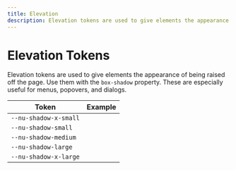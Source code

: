 ```yaml
---
title: Elevation
description: Elevation tokens are used to give elements the appearance of being raised off the page.
---
```



# Elevation Tokens

Elevation tokens are used to give elements the appearance of being raised off the page. Use them with the `box-shadow` property. These are especially useful for menus, popovers, and dialogs.

| Token                 | Example                                                                          |
| --------------------- | -------------------------------------------------------------------------------- |
| `--nu-shadow-x-small` | <div class="elevation-demo" style="box-shadow: var(--nu-shadow-x-small);"></div> |
| `--nu-shadow-small`   | <div class="elevation-demo" style="box-shadow: var(--nu-shadow-small);"></div>   |
| `--nu-shadow-medium`  | <div class="elevation-demo" style="box-shadow: var(--nu-shadow-medium);"></div>  |
| `--nu-shadow-large`   | <div class="elevation-demo" style="box-shadow: var(--nu-shadow-large);"></div>   |
| `--nu-shadow-x-large` | <div class="elevation-demo" style="box-shadow: var(--nu-shadow-x-large);"></div> |
